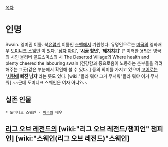 [[목차]]
= 인명 =
Swain. 영미권 이름. 북[[유럽]]계 이름인 [[스벤]]에서 기원했다. 유명인으로는 [[미국]]의 영화배우 [[도미니크 스웨인]] 이 있다. '[[남자]] [[아이]]', ''''[[시골]] [[청년]]'''', ''''[[돼지]]치기'''' [* 이러한 용법은 영국의 시인 올리버 골드스미스의 시 The Deserted Village의 Where health and plenty cheered the labouring swain (건강함과 풍요로움이 노동하는 촌부들을 격려해주는 그곳)같은 부분에서 확인해 볼 수 있다. ] 등의 의미를 가지고 있으며 [[고어]]로는 ''''[[사랑]]에 빠진 남자''''라는 뜻도 있다. [wiki:"몰라 뭐야 그거 무서워"몰라 뭐야 이거 무서워] ~~근데 도미니크 스웨인은 여자 아냐?~~
== 실존 인물 ==
 * 도미니크 스웨인 - [[미국]]의 배우
== [[리그 오브 레전드]]의 [wiki:"리그 오브 레전드/챔피언" 챔피언] [wiki:"스웨인(리그 오브 레전드)"스웨인] ==

